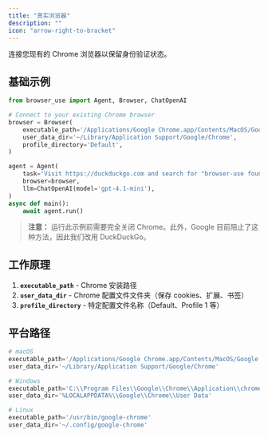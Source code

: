 ```yaml
---
title: "真实浏览器"
description: ""
icon: "arrow-right-to-bracket"
---
```


连接您现有的 Chrome 浏览器以保留身份验证状态。

## 基础示例

```python
from browser_use import Agent, Browser, ChatOpenAI

# Connect to your existing Chrome browser
browser = Browser(
    executable_path='/Applications/Google Chrome.app/Contents/MacOS/Google Chrome',
    user_data_dir='~/Library/Application Support/Google/Chrome',
    profile_directory='Default',
)

agent = Agent(
    task='Visit https://duckduckgo.com and search for "browser-use founders"',
    browser=browser,
    llm=ChatOpenAI(model='gpt-4.1-mini'),
)
async def main():
	await agent.run()
```

> **注意：** 运行此示例前需要完全关闭 Chrome。此外，Google 目前阻止了这种方法，因此我们改用 DuckDuckGo。

## 工作原理

1. **`executable_path`** - Chrome 安装路径
2. **`user_data_dir`** - Chrome 配置文件文件夹（保存 cookies、扩展、书签）
3. **`profile_directory`** - 特定配置文件名称（Default、Profile 1 等）

## 平台路径

```python
# macOS
executable_path='/Applications/Google Chrome.app/Contents/MacOS/Google Chrome'
user_data_dir='~/Library/Application Support/Google/Chrome'

# Windows
executable_path='C:\\Program Files\\Google\\Chrome\\Application\\chrome.exe'
user_data_dir='%LOCALAPPDATA%\\Google\\Chrome\\User Data'

# Linux
executable_path='/usr/bin/google-chrome'
user_data_dir='~/.config/google-chrome'
```
